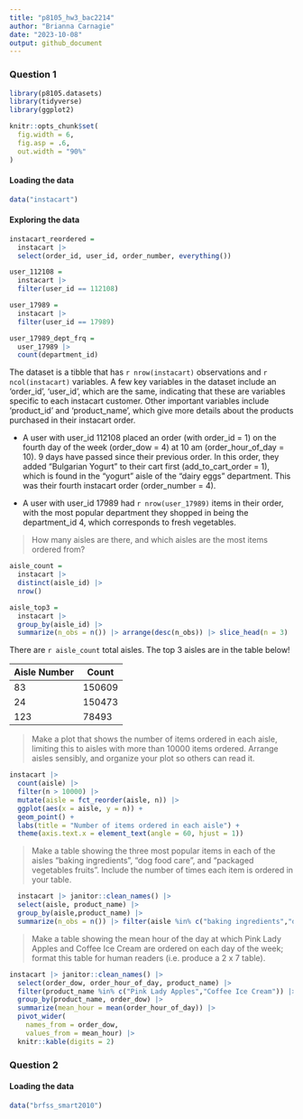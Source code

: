 ```yaml
---
title: "p8105_hw3_bac2214"
author: "Brianna Carnagie"
date: "2023-10-08"
output: github_document
---
```

### Question 1
```r
library(p8105.datasets)
library(tidyverse)
library(ggplot2)

knitr::opts_chunk$set(
  fig.width = 6,
  fig.asp = .6,
  out.width = "90%"
)
```
#### Loading the data
```r
data("instacart") 
```
#### Exploring the data
```r
instacart_reordered = 
  instacart |> 
  select(order_id, user_id, order_number, everything())

user_112108 = 
  instacart |>  
  filter(user_id == 112108)

user_17989 = 
  instacart |>  
  filter(user_id == 17989) 

user_17989_dept_frq = 
  user_17989 |> 
  count(department_id)
```

The dataset is a tibble that has `r nrow(instacart)` observations and `r ncol(instacart)` variables. A few key variables in the dataset include an 'order_id', 'user_id', which are the same, indicating that these are variables specific to each instacart customer. Other important variables include 'product_id' and 'product_name', which give more details about the products purchased in their instacart order.

* A user with user_id 112108 placed an order (with order_id = 1) on the fourth day of the week (order_dow = 4) at 10 am (order_hour_of_day = 10). 9 days have passed since their previous order. In this order, they added "Bulgarian Yogurt" to their cart first (add_to_cart_order = 1), which is found in the "yogurt" aisle of the "dairy eggs" department. This was their fourth instacart order (order_number = 4).

* A user with user_id 17989 had `r nrow(user_17989)` items in their order, with the most popular department they shopped in being the department_id 4, which corresponds to fresh vegetables.

> How many aisles are there, and which aisles are the most items ordered from?

```r
aisle_count = 
  instacart |>  
  distinct(aisle_id) |> 
  nrow()

aisle_top3 = 
  instacart |> 
  group_by(aisle_id) |> 
  summarize(n_obs = n()) |> arrange(desc(n_obs)) |> slice_head(n = 3) 
```

There are `r aisle_count` total aisles. The top 3 aisles are in the table below!
 
 Aisle Number | Count
------------- | -------------
           83 | 150609
           24 | 150473 
          123 | 78493


> Make a plot that shows the number of items ordered in each aisle, limiting this to aisles with more than 10000 items ordered. Arrange aisles sensibly, and organize your plot so others can read it.

```r
instacart |> 
  count(aisle) |> 
  filter(n > 10000) |> 
  mutate(aisle = fct_reorder(aisle, n)) |> 
  ggplot(aes(x = aisle, y = n)) + 
  geom_point() + 
  labs(title = "Number of items ordered in each aisle") +
  theme(axis.text.x = element_text(angle = 60, hjust = 1))
```

> Make a table showing the three most popular items in each of the aisles “baking ingredients”, “dog food care”, and “packaged vegetables fruits”. Include the number of times each item is ordered in your table.

```r
  instacart |> janitor::clean_names() |> 
  select(aisle, product_name) |> 
  group_by(aisle,product_name) |> 
  summarize(n_obs = n()) |> filter(aisle %in% c("baking ingredients","dog food care", "packaged vegetables fruits")) |> arrange(desc(n_obs)) |> slice_head(n = 3) |>  knitr::kable(digits = 4)
```

> Make a table showing the mean hour of the day at which Pink Lady Apples and Coffee Ice Cream are ordered on each day of the week; format this table for human readers (i.e. produce a 2 x 7 table).

```r
instacart |> janitor::clean_names() |> 
  select(order_dow, order_hour_of_day, product_name) |> 
  filter(product_name %in% c("Pink Lady Apples","Coffee Ice Cream")) |> 
  group_by(product_name, order_dow) |> 
  summarize(mean_hour = mean(order_hour_of_day)) |> 
  pivot_wider(
    names_from = order_dow, 
    values_from = mean_hour) |>
  knitr::kable(digits = 2)
```

### Question 2

#### Loading the data
```r
data("brfss_smart2010")
```



